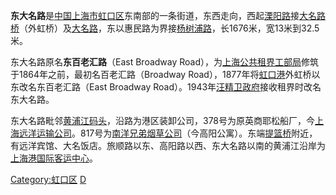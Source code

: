 {{Infobox China Road
|路牌类型=Shanghai
|中文道路名称=东大名路
|走向1=东
|走向2=西
|走向1(E)=E
|道路英文名=DongDaMingRd
|走向2(E)=W
|图片= 
|图片说明= 2015年广东路河南中路以东街景
|道路属性= 
|道路总长度= 
|车速限制= 
|行车线数量= 3+1
|所在地区= {{CHN}}[[上海市|上海市]][[虹口区|虹口区]]
|起点= [[大名路|大名路]]
|终点= [[杨树浦路|杨树浦路]]，[[平凉路|平凉路]]
|道路命名日期= 1943年
|命名缘由= 
|道路旧名= 东百老汇路
}}
'''东大名路'''是[[中国|中国]][[上海市|上海市]][[虹口区|虹口区]]东南部的一条街道，东西走向，西起[[溧阳路|溧阳路]]接[[大名路桥|大名路桥]]（外虹桥）及[[大名路_(上海)|大名路]]，东以惠民路为界接[[杨树浦路|杨树浦路]]，长1676米，宽13米到32.5米。

东大名路原名'''东百老汇路'''（East Broadway Road），为[[上海公共租界工部局|上海公共租界工部局]]修筑于1864年之前，最初名百老汇路（Broadway Road），1877年将[[虹口港|虹口港]]外虹桥以东改名东百老汇路（East Broadway Road）。1943年[[汪精卫政府|汪精卫政府]]接收租界时改名东大名路。

东大名路毗邻[[黄浦江码头|黄浦江码头]]，沿路为港区装卸公司，378号为原英商耶松船厂，今[[上海远洋运输公司|上海远洋运输公司]]。817号为[[南洋兄弟烟草公司|南洋兄弟烟草公司]]（今高阳公寓）。东端[[提篮桥|提篮桥]]附近，有远洋宾馆、大名饭店。旅顺路以东、高阳路以西、东大名路以南的黄浦江沿岸为[[上海港国际客运中心|上海港国际客运中心]]。

{{SH-stub}}
   
    
[[Category:虹口区|Category:虹口区]]
[[Category:上海道路|D]]